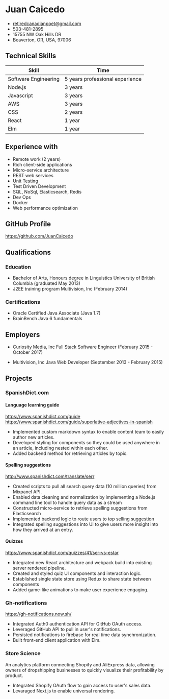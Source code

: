 # Juan Caicedo
- retiredcanadianpoet@gmail.com
- 503-481-2895
- 15755 NW Oak Hills DR
- Beaverton, OR, USA, 97006

## Technical Skills
| Skill                | Time                            |
|----------------------|---------------------------------|
| Software Engineering | 5 years professional experience |
| Node.js              | 3 years                         |
| Javascript           | 3 years                         |
| AWS                  | 3 years                         |
| CSS                  | 2 years                         |
| React                | 1 year                          |
| Elm                  | 1 year                          |

## Experience with
- Remote work (2 years)
- Rich client-side applications
- Micro-service architecture
- REST web services
- Unit Testing
- Test Driven Development
- SQL, NoSql, Elasticsearch, Redis
- Dev Ops
- Docker
- Web performance optimization

## GitHub Profile
https://github.com/JuanCaicedo

## Qualifications
### Education
- Bachelor of Arts, Honours degree in Linguistics
  University of British Columbia (graduated May 2013)
- J2EE training program
  Multivision, Inc (February 2014)

### Certifications
- Oracle Certified Java Associate (Java 1.7)
- BrainBench Java 6 fundamentals

## Employers
- Curiosity Media, Inc
  Full Stack Software Engineer
  (February 2015 - October 2017)

- Multivision, Inc
  Java Web Developer
  (September 2013 - February 2015)

## Projects
### SpanishDict.com
#### Language learning guide
https://www.spanishdict.com/guide
https://www.spanishdict.com/guide/superlative-adjectives-in-spanish

- Implemented custom markdown syntax to enable content team to easily author
  new articles.
- Developed styling for components so they could be used anywhere in an
  article, including nested within each other.
- Added backend method for retrieving articles by topic.

#### Spelling suggestions
http://www.spanishdict.com/translate/serr

- Created scripts to pull all search query data (10 million queries) from
  Mixpanel API.
- Enabled data cleaning and normalization by implementing a Node.js command line
  tool to handle query data as a stream
- Constructed micro-service to retrieve spelling suggestions from Elasticsearch
- Implemented backend logic to route users to top selling suggestion
- Integrated spelling suggestions into UI to give users more insight into how
  they arrived at an entry.

#### Quizzes
https://www.spanishdict.com/quizzes/41/ser-vs-estar

- Integrated new React architecture and webpack build into existing server
  rendered pipeline.
- Created and styled quiz UI components and interaction logic.
- Established single state store using Redux to share state between components
- Added game-like animations to make user experience engaging.

### Gh-notifications
https://gh-notifications.now.sh/

- Integrated Auth0 authentication API for GitHub OAuth access.
- Leveraged GitHub API to pull in user's notifications.
- Persisted notifications to firebase for real time data synchronization.
- Built front-end client application with Elm.

### Store Science

An analytics platform connecting Shopify and AliExpress data, allowing owners
of dropshipping businesses to quickly visualize their profitability by product.

- Integrated Shopify OAuth flow to gain access to user's sales data.
- Levaraged Next.js to enable universal rendering.
